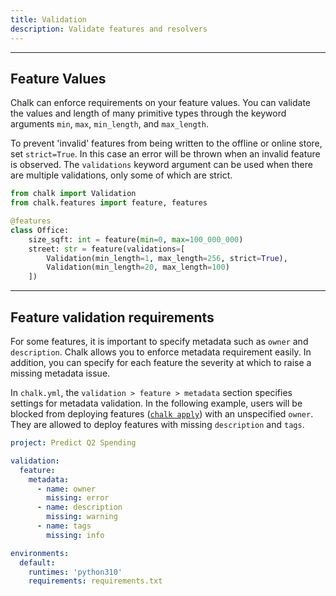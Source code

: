 ```yaml
---
title: Validation
description: Validate features and resolvers
---
```


---

## Feature Values

Chalk can enforce requirements on your feature values.
You can validate the values and length of many primitive types
through the keyword arguments `min`, `max`, `min_length`, and `max_length`.

[//]: # (A feature which does not meet the given constraints will not be fed to downstream resolvers or returned in queries.)
To prevent 'invalid' features from being written
to the offline or online store, set `strict=True`.
In this case an error will be thrown when an invalid
feature is observed.
The `validations` keyword argument can be used when there are
multiple validations, only some of which are strict.

```python
from chalk import Validation
from chalk.features import feature, features

@features
class Office:
    size_sqft: int = feature(min=0, max=100_000_000)
    street: str = feature(validations=[
        Validation(min_length=1, max_length=256, strict=True),
        Validation(min_length=20, max_length=100)
    ])
```

---

## Feature validation requirements

For some features, it is important to specify metadata
such as `owner` and `description`.
Chalk allows you to enforce metadata requirement easily.
In addition, you can specify for each feature the severity
at which to raise a missing metadata issue.

In `chalk.yml`, the `validation > feature > metadata`
section specifies settings for metadata validation.
In the following example, users will be blocked from
deploying features ([`chalk apply`](/cli/apply)) with
an unspecified `owner`. They are allowed to deploy
features with missing `description` and `tags`.

```yaml
project: Predict Q2 Spending

validation:
  feature:
    metadata:
      - name: owner
        missing: error
      - name: description
        missing: warning
      - name: tags
        missing: info

environments:
  default:
    runtimes: 'python310'
    requirements: requirements.txt
```
